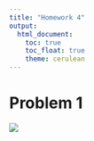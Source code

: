 ---
title: "Homework 4"
output: 
  html_document:
    toc: true
    toc_float: true
    theme: cerulean
---

# Problem 1

![](https://media.giphy.com/media/drXGoW1iudhKw/giphy.gif)
